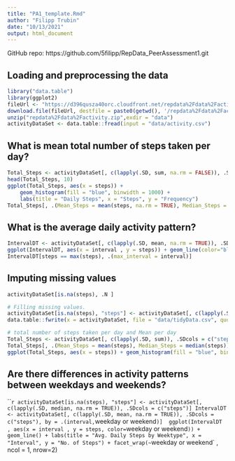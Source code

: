 ```yaml
---
title: "PA1_template.Rmd"
author: "Filipp Trubin"
date: "10/13/2021"
output: html_document
---
```

GitHub repo: https://github.com/5filipp/RepData_PeerAssessment1.git



## Loading and preprocessing the data
```r
library("data.table")
library(ggplot2)
fileUrl <- "https://d396qusza40orc.cloudfront.net/repdata%2Fdata%2Factivity.zip"
download.file(fileUrl, destfile = paste0(getwd(), '/repdata%2Fdata%2Factivity.zip'), method = "curl")
unzip("repdata%2Fdata%2Factivity.zip",exdir = "data")
activityDataSet <- data.table::fread(input = "data/activity.csv")
```





## What is mean total number of steps taken per day?
```r
Total_Steps <- activityDataSet[, c(lapply(.SD, sum, na.rm = FALSE)), .SDcols = c("steps"), by = .(date)] 
head(Total_Steps, 10)
ggplot(Total_Steps, aes(x = steps)) +
    geom_histogram(fill = "blue", binwidth = 1000) +
    labs(title = "Daily Steps", x = "Steps", y = "Frequency")
Total_Steps[, .(Mean_Steps = mean(steps, na.rm = TRUE), Median_Steps = median(steps, na.rm = TRUE))]
```





## What is the average daily activity pattern?
```r
IntervalDT <- activityDataSet[, c(lapply(.SD, mean, na.rm = TRUE)), .SDcols = c("steps"), by = .(interval)] 
ggplot(IntervalDT, aes(x = interval , y = steps)) + geom_line(color="blue", size=1) + labs(title = "Avg. Daily Steps", x = "Interval", y = "Avg. Steps per day")
IntervalDT[steps == max(steps), .(max_interval = interval)]
```





## Imputing missing values
```r
activityDataSet[is.na(steps), .N ]

# Filling missing values. 
activityDataSet[is.na(steps), "steps"] <- activityDataSet[, c(lapply(.SD, median, na.rm = TRUE)), .SDcols = c("steps")]
data.table::fwrite(x = activityDataSet, file = "data/tidyData.csv", quote = FALSE)

# total number of steps taken per day and Mean per day
Total_Steps <- activityDataSet[, c(lapply(.SD, sum)), .SDcols = c("steps"), by = .(date)] 
Total_Steps[, .(Mean_Steps = mean(steps), Median_Steps = median(steps))]
ggplot(Total_Steps, aes(x = steps)) + geom_histogram(fill = "blue", binwidth = 1000) + labs(title = "Daily Steps", x = "Steps", y = "Frequency")

```






## Are there differences in activity patterns between weekdays and weekends?
```r
activityDataSet[is.na(steps), "steps"] <- activityDataSet[, c(lapply(.SD, median, na.rm = TRUE)), .SDcols = c("steps")]
IntervalDT <- activityDataSet[, c(lapply(.SD, mean, na.rm = TRUE)), .SDcols = c("steps"), by = .(interval, `weekday or weekend`)] 
ggplot(IntervalDT , aes(x = interval , y = steps, color=`weekday or weekend`)) + geom_line() + labs(title = "Avg. Daily Steps by Weektype", x = "Interval", y = "No. of Steps") + facet_wrap(~`weekday or weekend` , ncol = 1, nrow=2)

